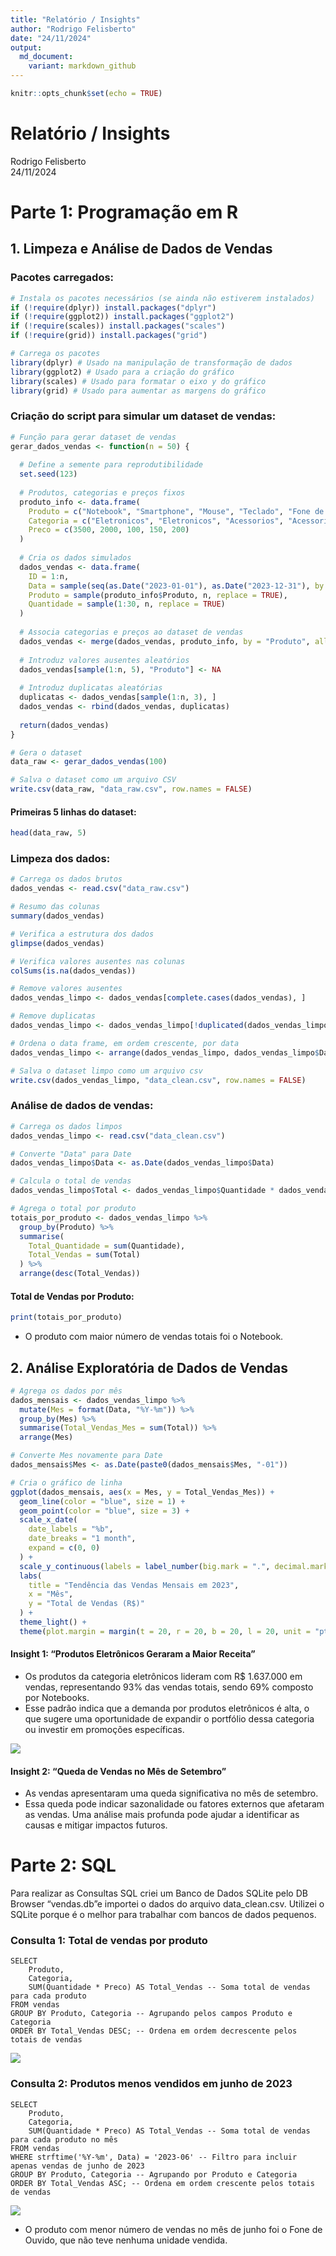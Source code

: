 ```yaml
---
title: "Relatório / Insights"
author: "Rodrigo Felisberto"
date: "24/11/2024"
output: 
  md_document:
    variant: markdown_github
---
```


```r
knitr::opts_chunk$set(echo = TRUE)
```

# Relatório / Insights

Rodrigo Felisberto\
24/11/2024

# Parte 1: Programação em R

## 1. Limpeza e Análise de Dados de Vendas

### Pacotes carregados:

```r
# Instala os pacotes necessários (se ainda não estiverem instalados)
if (!require(dplyr)) install.packages("dplyr")
if (!require(ggplot2)) install.packages("ggplot2")
if (!require(scales)) install.packages("scales")
if (!require(grid)) install.packages("grid")

# Carrega os pacotes
library(dplyr) # Usado na manipulação de transformação de dados
library(ggplot2) # Usado para a criação do gráfico
library(scales) # Usado para formatar o eixo y do gráfico
library(grid) # Usado para aumentar as margens do gráfico
```

### Criação do script para simular um dataset de vendas:

```r
# Função para gerar dataset de vendas
gerar_dados_vendas <- function(n = 50) {
  
  # Define a semente para reprodutibilidade
  set.seed(123)
  
  # Produtos, categorias e preços fixos
  produto_info <- data.frame(
    Produto = c("Notebook", "Smartphone", "Mouse", "Teclado", "Fone de Ouvido"),
    Categoria = c("Eletronicos", "Eletronicos", "Acessorios", "Acessorios", "Acessorios"),
    Preco = c(3500, 2000, 100, 150, 200)
  )
  
  # Cria os dados simulados
  dados_vendas <- data.frame(
    ID = 1:n,
    Data = sample(seq(as.Date("2023-01-01"), as.Date("2023-12-31"), by = "day"), n, replace = TRUE),
    Produto = sample(produto_info$Produto, n, replace = TRUE),
    Quantidade = sample(1:30, n, replace = TRUE)
  )
  
  # Associa categorias e preços ao dataset de vendas
  dados_vendas <- merge(dados_vendas, produto_info, by = "Produto", all.x = TRUE)
  
  # Introduz valores ausentes aleatórios
  dados_vendas[sample(1:n, 5), "Produto"] <- NA
  
  # Introduz duplicatas aleatórias
  duplicatas <- dados_vendas[sample(1:n, 3), ]
  dados_vendas <- rbind(dados_vendas, duplicatas)
  
  return(dados_vendas)
}

# Gera o dataset
data_raw <- gerar_dados_vendas(100)

# Salva o dataset como um arquivo CSV
write.csv(data_raw, "data_raw.csv", row.names = FALSE)
```

#### Primeiras 5 linhas do dataset:

```r
head(data_raw, 5)
```

### Limpeza dos dados:

```r
# Carrega os dados brutos
dados_vendas <- read.csv("data_raw.csv")

# Resumo das colunas
summary(dados_vendas)

# Verifica a estrutura dos dados
glimpse(dados_vendas)

# Verifica valores ausentes nas colunas
colSums(is.na(dados_vendas))

# Remove valores ausentes
dados_vendas_limpo <- dados_vendas[complete.cases(dados_vendas), ]

# Remove duplicatas
dados_vendas_limpo <- dados_vendas_limpo[!duplicated(dados_vendas_limpo), ]

# Ordena o data frame, em ordem crescente, por data
dados_vendas_limpo <- arrange(dados_vendas_limpo, dados_vendas_limpo$Data)

# Salva o dataset limpo como um arquivo csv
write.csv(dados_vendas_limpo, "data_clean.csv", row.names = FALSE)
```

### Análise de dados de vendas:

```r
# Carrega os dados limpos
dados_vendas_limpo <- read.csv("data_clean.csv")

# Converte "Data" para Date
dados_vendas_limpo$Data <- as.Date(dados_vendas_limpo$Data)

# Calcula o total de vendas
dados_vendas_limpo$Total <- dados_vendas_limpo$Quantidade * dados_vendas_limpo$Preco

# Agrega o total por produto
totais_por_produto <- dados_vendas_limpo %>%
  group_by(Produto) %>%
  summarise(
    Total_Quantidade = sum(Quantidade),
    Total_Vendas = sum(Total)
  ) %>% 
  arrange(desc(Total_Vendas))
```

#### Total de Vendas por Produto:

```r
print(totais_por_produto)
```

-   O produto com maior número de vendas totais foi o Notebook.

## 2. Análise Exploratória de Dados de Vendas

```r
# Agrega os dados por mês
dados_mensais <- dados_vendas_limpo %>%
  mutate(Mes = format(Data, "%Y-%m")) %>%
  group_by(Mes) %>%
  summarise(Total_Vendas_Mes = sum(Total)) %>%
  arrange(Mes)

# Converte Mes novamente para Date
dados_mensais$Mes <- as.Date(paste0(dados_mensais$Mes, "-01"))

# Cria o gráfico de linha
ggplot(dados_mensais, aes(x = Mes, y = Total_Vendas_Mes)) +
  geom_line(color = "blue", size = 1) +
  geom_point(color = "blue", size = 3) +
  scale_x_date(
    date_labels = "%b",
    date_breaks = "1 month",
    expand = c(0, 0)
  ) +
  scale_y_continuous(labels = label_number(big.mark = ".", decimal.mark = ",")) +
  labs(
    title = "Tendência das Vendas Mensais em 2023",
    x = "Mês",
    y = "Total de Vendas (R$)"
  ) +
  theme_light() +
  theme(plot.margin = margin(t = 20, r = 20, b = 20, l = 20, unit = "pt"))
```

#### Insight 1: "Produtos Eletrônicos Geraram a Maior Receita"

-   Os produtos da categoria eletrônicos lideram com R\$ 1.637.000 em vendas, representando 93% das vendas totais, sendo 69% composto por Notebooks.
-   Esse padrão indica que a demanda por produtos eletrônicos é alta, o que sugere uma oportunidade de expandir o portfólio dessa categoria ou investir em promoções específicas.

![](relatorio_insights_files/tabela_frequencia_relativa.png)

#### Insight 2: "Queda de Vendas no Mês de Setembro"

-   As vendas apresentaram uma queda significativa no mês de setembro.
-   Essa queda pode indicar sazonalidade ou fatores externos que afetaram as vendas. Uma análise mais profunda pode ajudar a identificar as causas e mitigar impactos futuros.

# Parte 2: SQL

Para realizar as Consultas SQL criei um Banco de Dados SQLite pelo DB Browser "vendas.db"e importei o dados do arquivo data_clean.csv. Utilizei o SQLite porque é o melhor para trabalhar com bancos de dados pequenos.

### Consulta 1: Total de vendas por produto

```         
SELECT 
    Produto, 
    Categoria, 
    SUM(Quantidade * Preco) AS Total_Vendas -- Soma total de vendas para cada produto
FROM vendas
GROUP BY Produto, Categoria -- Agrupando pelos campos Produto e Categoria
ORDER BY Total_Vendas DESC; -- Ordena em ordem decrescente pelos totais de vendas
```

![](relatorio_insights_files/consulta_1.png)

### Consulta 2: Produtos menos vendidos em junho de 2023

```         
SELECT 
    Produto, 
    Categoria, 
    SUM(Quantidade * Preco) AS Total_Vendas -- Soma total de vendas para cada produto no mês
FROM vendas
WHERE strftime('%Y-%m', Data) = '2023-06' -- Filtro para incluir apenas vendas de junho de 2023
GROUP BY Produto, Categoria -- Agrupando por Produto e Categoria
ORDER BY Total_Vendas ASC; -- Ordena em ordem crescente pelos totais de vendas
```

![](relatorio_insights_files/consulta_2.png)

-   O produto com menor número de vendas no mês de junho foi o Fone de Ouvido, que não teve nenhuma unidade vendida.
